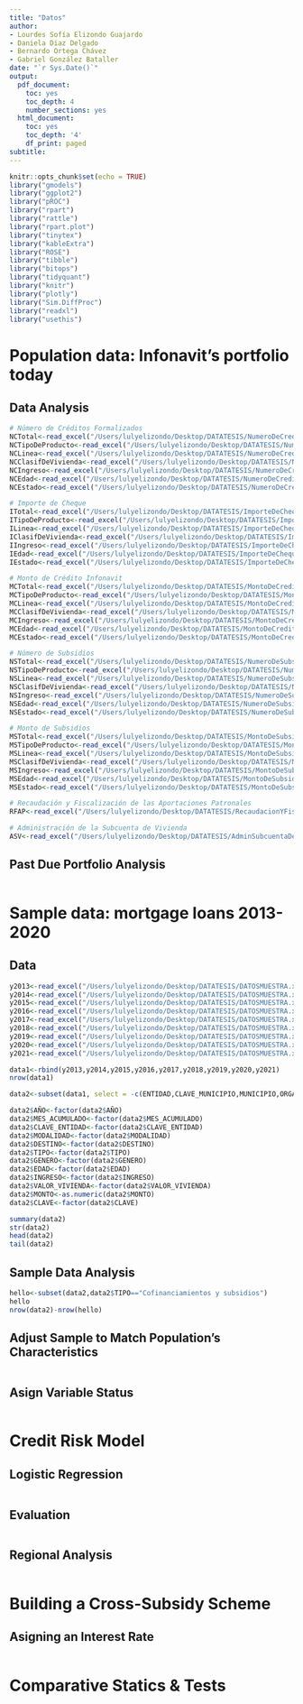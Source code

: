 ```yaml
---
title: "Datos"
author:
- Lourdes Sofía Elizondo Guajardo
- Daniela Diaz Delgado
- Bernardo Ortega Chávez
- Gabriel González Bataller
date: "`r Sys.Date()`"
output:
  pdf_document:
    toc: yes
    toc_depth: 4
    number_sections: yes
  html_document:
    toc: yes
    toc_depth: '4'
    df_print: paged
subtitle:
---
```


```r
knitr::opts_chunk$set(echo = TRUE)
library("gmodels")
library("ggplot2")
library("pROC")
library("rpart")
library("rattle")
library("rpart.plot")
library("tinytex")
library("kableExtra")
library("ROSE")
library("tibble")
library("bitops")
library("tidyquant")
library("knitr")
library("plotly")
library("Sim.DiffProc")
library("readxl")
library("usethis")
```

# Population data: Infonavit's portfolio today

## Data Analysis

```r
# Número de Créditos Formalizados
NCTotal<-read_excel("/Users/lulyelizondo/Desktop/DATATESIS/NumeroDeCreditosFormalizados.xlsx", sheet = 1)
NCTipoDeProducto<-read_excel("/Users/lulyelizondo/Desktop/DATATESIS/NumeroDeCreditosFormalizados.xlsx", sheet = 2)
NCLinea<-read_excel("/Users/lulyelizondo/Desktop/DATATESIS/NumeroDeCreditosFormalizados.xlsx", sheet = 3)
NCClasifDeVivienda<-read_excel("/Users/lulyelizondo/Desktop/DATATESIS/NumeroDeCreditosFormalizados.xlsx", sheet = 4)
NCIngreso<-read_excel("/Users/lulyelizondo/Desktop/DATATESIS/NumeroDeCreditosFormalizados.xlsx", sheet = 5)
NCEdad<-read_excel("/Users/lulyelizondo/Desktop/DATATESIS/NumeroDeCreditosFormalizados.xlsx", sheet = 6)
NCEstado<-read_excel("/Users/lulyelizondo/Desktop/DATATESIS/NumeroDeCreditosFormalizados.xlsx", sheet = 7)

# Importe de Cheque
ITotal<-read_excel("/Users/lulyelizondo/Desktop/DATATESIS/ImporteDeCheque.xlsx", sheet = 1)
ITipoDeProducto<-read_excel("/Users/lulyelizondo/Desktop/DATATESIS/ImporteDeCheque.xlsx", sheet = 2)
ILinea<-read_excel("/Users/lulyelizondo/Desktop/DATATESIS/ImporteDeCheque.xlsx", sheet = 3)
IClasifDeVivienda<-read_excel("/Users/lulyelizondo/Desktop/DATATESIS/ImporteDeCheque.xlsx", sheet = 4)
IIngreso<-read_excel("/Users/lulyelizondo/Desktop/DATATESIS/ImporteDeCheque.xlsx", sheet = 5)
IEdad<-read_excel("/Users/lulyelizondo/Desktop/DATATESIS/ImporteDeCheque.xlsx", sheet = 6)
IEstado<-read_excel("/Users/lulyelizondo/Desktop/DATATESIS/ImporteDeCheque.xlsx", sheet = 7)

# Monto de Crédito Infonavit
MCTotal<-read_excel("/Users/lulyelizondo/Desktop/DATATESIS/MontoDeCreditoInfonavit.xlsx", sheet = 1)
MCTipoDeProducto<-read_excel("/Users/lulyelizondo/Desktop/DATATESIS/MontoDeCreditoInfonavit.xlsx", sheet = 2)
MCLinea<-read_excel("/Users/lulyelizondo/Desktop/DATATESIS/MontoDeCreditoInfonavit.xlsx", sheet = 3)
MCClasifDeVivienda<-read_excel("/Users/lulyelizondo/Desktop/DATATESIS/MontoDeCreditoInfonavit.xlsx", sheet = 4)
MCIngreso<-read_excel("/Users/lulyelizondo/Desktop/DATATESIS/MontoDeCreditoInfonavit.xlsx", sheet = 5)
MCEdad<-read_excel("/Users/lulyelizondo/Desktop/DATATESIS/MontoDeCreditoInfonavit.xlsx", sheet = 6)
MCEstado<-read_excel("/Users/lulyelizondo/Desktop/DATATESIS/MontoDeCreditoInfonavit.xlsx", sheet = 7)

# Número de Subsidios
NSTotal<-read_excel("/Users/lulyelizondo/Desktop/DATATESIS/NumeroDeSubsidios.xlsx", sheet = 1)
NSTipoDeProducto<-read_excel("/Users/lulyelizondo/Desktop/DATATESIS/NumeroDeSubsidios.xlsx", sheet = 2)
NSLinea<-read_excel("/Users/lulyelizondo/Desktop/DATATESIS/NumeroDeSubsidios.xlsx", sheet = 3)
NSClasifDeVivienda<-read_excel("/Users/lulyelizondo/Desktop/DATATESIS/NumeroDeSubsidios.xlsx", sheet = 4)
NSIngreso<-read_excel("/Users/lulyelizondo/Desktop/DATATESIS/NumeroDeSubsidios.xlsx", sheet = 5)
NSEdad<-read_excel("/Users/lulyelizondo/Desktop/DATATESIS/NumeroDeSubsidios.xlsx", sheet = 6)
NSEstado<-read_excel("/Users/lulyelizondo/Desktop/DATATESIS/NumeroDeSubsidios.xlsx", sheet = 7)

# Monto de Subsidios
MSTotal<-read_excel("/Users/lulyelizondo/Desktop/DATATESIS/MontoDeSubsidios.xlsx", sheet = 1)
MSTipoDeProducto<-read_excel("/Users/lulyelizondo/Desktop/DATATESIS/MontoDeSubsidios.xlsx", sheet = 2)
MSLinea<-read_excel("/Users/lulyelizondo/Desktop/DATATESIS/MontoDeSubsidios.xlsx", sheet = 3)
MSClasifDeVivienda<-read_excel("/Users/lulyelizondo/Desktop/DATATESIS/MontoDeSubsidios.xlsx", sheet = 4)
MSIngreso<-read_excel("/Users/lulyelizondo/Desktop/DATATESIS/MontoDeSubsidios.xlsx", sheet = 5)
MSEdad<-read_excel("/Users/lulyelizondo/Desktop/DATATESIS/MontoDeSubsidios.xlsx", sheet = 6)
MSEstado<-read_excel("/Users/lulyelizondo/Desktop/DATATESIS/MontoDeSubsidios.xlsx", sheet = 7)

# Recaudación y Fiscalización de las Aportaciones Patronales
RFAP<-read_excel("/Users/lulyelizondo/Desktop/DATATESIS/RecaudacionYFiscalizacionDeAportacionesPatronales.xlsx", sheet = 1)

# Administración de la Subcuenta de Vivienda
ASV<-read_excel("/Users/lulyelizondo/Desktop/DATATESIS/AdminSubcuentaDeVivienda.xlsx", sheet = 1)
```

## Past Due Portfolio Analysis
```r

```

# Sample data: mortgage loans 2013-2020

## Data
```r
y2013<-read_excel("/Users/lulyelizondo/Desktop/DATATESIS/DATOSMUESTRA.xlsx", sheet = 2)
y2014<-read_excel("/Users/lulyelizondo/Desktop/DATATESIS/DATOSMUESTRA.xlsx", sheet = 3)
y2015<-read_excel("/Users/lulyelizondo/Desktop/DATATESIS/DATOSMUESTRA.xlsx", sheet = 4)
y2016<-read_excel("/Users/lulyelizondo/Desktop/DATATESIS/DATOSMUESTRA.xlsx", sheet = 5)
y2017<-read_excel("/Users/lulyelizondo/Desktop/DATATESIS/DATOSMUESTRA.xlsx", sheet = 6)
y2018<-read_excel("/Users/lulyelizondo/Desktop/DATATESIS/DATOSMUESTRA.xlsx", sheet = 7)
y2019<-read_excel("/Users/lulyelizondo/Desktop/DATATESIS/DATOSMUESTRA.xlsx", sheet = 8)
y2020<-read_excel("/Users/lulyelizondo/Desktop/DATATESIS/DATOSMUESTRA.xlsx", sheet = 9)
y2021<-read_excel("/Users/lulyelizondo/Desktop/DATATESIS/DATOSMUESTRA.xlsx", sheet = 10)

data1<-rbind(y2013,y2014,y2015,y2016,y2017,y2018,y2019,y2020,y2021)
nrow(data1)
```

```r
data2<-subset(data1, select = -c(ENTIDAD,CLAVE_MUNICIPIO,MUNICIPIO,ORGANISMO,ACCIONES))

data2$AÑO<-factor(data2$AÑO)
data2$MES_ACUMULADO<-factor(data2$MES_ACUMULADO)
data2$CLAVE_ENTIDAD<-factor(data2$CLAVE_ENTIDAD)
data2$MODALIDAD<-factor(data2$MODALIDAD)
data2$DESTINO<-factor(data2$DESTINO)
data2$TIPO<-factor(data2$TIPO)
data2$GENERO<-factor(data2$GENERO)
data2$EDAD<-factor(data2$EDAD)
data2$INGRESO<-factor(data2$INGRESO)
data2$VALOR_VIVIENDA<-factor(data2$VALOR_VIVIENDA)
data2$MONTO<-as.numeric(data2$MONTO)
data2$CLAVE<-factor(data2$CLAVE)

summary(data2)
str(data2)
head(data2)
tail(data2)
```

## Sample Data Analysis
```r
hello<-subset(data2,data2$TIPO=="Cofinanciamientos y subsidios")
hello
nrow(data2)-nrow(hello)

```

## Adjust Sample to Match Population's Characteristics 
```r
```

## Asign Variable Status
```r
```

# Credit Risk Model

## Logistic Regression
```r
```

## Evaluation
```r
```

## Regional Analysis
```r
```

# Building a Cross-Subsidy Scheme

## Asigning an Interest Rate
```r
```

# Comparative Statics & Tests
```r
```